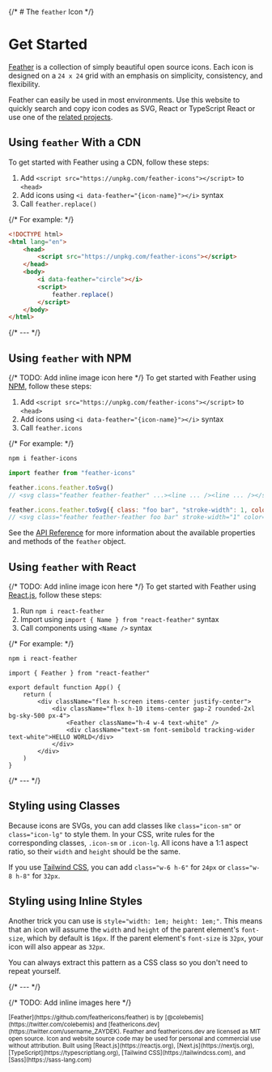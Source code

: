 {/* # The `feather` Icon */}

# Get Started

[Feather](https://github.com/feathericons/feather) is a collection of simply beautiful open source icons. Each icon is designed on a `24 x 24` grid with an emphasis on simplicity, consistency, and flexibility.

Feather can easily be used in most environments. Use this website to quickly search and copy icon codes as SVG, React or TypeScript React or use one of the [related projects](https://github.com/feathericons/feather#related-projects).

## Using `feather` With a CDN

To get started with Feather using a CDN, follow these steps:

1. Add `<script src="https://unpkg.com/feather-icons"></script>` to `<head>`
2. Add icons using `<i data-feather="{icon-name}"></i>` syntax
3. Call `feather.replace()`

{/* For example: */}

```html
<!DOCTYPE html>
<html lang="en">
	<head>
		<script src="https://unpkg.com/feather-icons"></script>
	</head>
	<body>
		<i data-feather="circle"></i>
		<script>
			feather.replace()
		</script>
	</body>
</html>
```

{/* --- */}

## Using `feather` with NPM

{/* TODO: Add inline image icon here */}
To get started with Feather using [NPM](https://npmjs.com), follow these steps:

1. Add `<script src="https://unpkg.com/feather-icons"></script>` to `<head>`
2. Add icons using `<i data-feather="{icon-name}"></i>` syntax
3. Call `feather.icons`

{/* For example: */}

```sh
npm i feather-icons
```

```js
import feather from "feather-icons"
```

```js
feather.icons.feather.toSvg()
// <svg class="feather feather-feather" ...><line ... /><line ... /></svg>

feather.icons.feather.toSvg({ class: "foo bar", "stroke-width": 1, color: "red" })
// <svg class="feather feather-feather foo bar" stroke-width="1" color="red" ...><line ... /><line ... /></svg>
```

See the [API Reference](https://github.com/feathericons/feather#api-reference) for more information about the available properties and methods of the `feather` object.

## Using `feather` with React

{/* TODO: Add inline image icon here */}
To get started with Feather using [React.js](https://reactjs.org), follow these steps:

1. Run `npm i react-feather`
2. Import using `import { Name } from "react-feather"` syntax
3. Call components using `<Name />` syntax

{/* For example: */}

```sh
npm i react-feather
```

```tsx
import { Feather } from "react-feather"

export default function App() {
	return (
		<div className="flex h-screen items-center justify-center">
			<div className="flex h-10 items-center gap-2 rounded-2xl bg-sky-500 px-4">
				<Feather className="h-4 w-4 text-white" />
				<div className="text-sm font-semibold tracking-wider text-white">HELLO WORLD</div>
			</div>
		</div>
	)
}
```

{/* --- */}

## Styling using Classes

Because icons are SVGs, you can add classes like `class="icon-sm"` or `class="icon-lg"` to style them. In your CSS, write rules for the corresponding classes, `.icon-sm` or `.icon-lg`. All icons have a 1:1 aspect ratio, so their `width` and `height` should be the same.

If you use [Tailwind CSS](https://tailwindcss.com), you can add `class="w-6 h-6"` for `24px` or `class="w-8 h-8"` for `32px`.

## Styling using Inline Styles

Another trick you can use is `style="width: 1em; height: 1em;"`. This means that an icon will assume the `width` and `height` of the parent element's `font-size`, which by default is `16px`. If the parent element's `font-size` is `32px`, your icon will also appear as `32px`.

You can always extract this pattern as a CSS class so you don't need to repeat yourself.

{/* --- */}

{/* TODO: Add inline images here */}

<small>
	[Feather](https://github.com/feathericons/feather) is by [@colebemis](https://twitter.com/colebemis) and
	[feathericons.dev](https://twitter.com/username_ZAYDEK).
</small>
<small>
	Feather and feathericons.dev are licensed as MIT open source. Icon and website source code may be used for personal
	and commercial use without attribution.
</small>
<small>
	Built using [React.js](https://reactjs.org), [Next.js](https://nextjs.org), [TypeScript](https://typescriptlang.org),
	[Tailwind CSS](https://tailwindcss.com), and [Sass](https://sass-lang.com)
</small>
